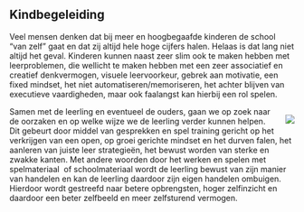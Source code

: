 ## Kindbegeleiding

Veel mensen denken dat bij meer en hoogbegaafde kinderen de school "van zelf" gaat en dat zij altijd hele hoge cijfers halen. Helaas is dat lang niet altijd het geval. Kinderen kunnen naast zeer slim ook te maken hebben met leerproblemen, die wellicht te maken hebben met een zeer associatief en creatief denkvermogen, visuele leervoorkeur, gebrek aan motivatie, een fixed mindset, het niet automatiseren/memoriseren, het achter blijven van executieve vaardigheden, maar ook faalangst kan hierbij een rol spelen.

::: {style="float: right; margin-left: 15px;"}
![](../../www/images/IMG_0921%20(2).jpg){width="300," fig-alt="kindbegeleiding"}
:::

Samen met de leerling en eventueel de ouders, gaan we op zoek naar de oorzaken en op welke wijze we de leerling verder kunnen helpen. Dit gebeurt door middel van gesprekken en spel training gericht op het verkrijgen van een open, op groei gerichte mindset en het durven falen, het aanleren van juiste leer strategieën, het bewust worden van sterke en zwakke kanten. Met andere woorden door het werken en spelen met spelmateriaal  of schoolmateriaal wordt de leerling bewust van zijn manier van handelen en kan de leerling daardoor zijn eigen handelen ombuigen. Hierdoor wordt gestreefd naar betere opbrengsten, hoger zelfinzicht en daardoor een beter zelfbeeld en meer zelfsturend vermogen.
